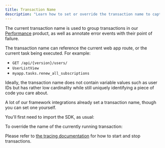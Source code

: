 ```yaml
---
title: Transaction Name
description: "Learn how to set or override the transaction name to capture the user and gain critical pieces of information that construct a unique identity in Sentry."
---
```


The current transaction name is used to group transactions in our
[Performance](/product/performance/) product, as well as annotate error events
with their point of failure.

The transaction name can reference the current web app route, or the current
task being executed. For example:

- `GET /api/{version}/users/`
- `UserListView`
- `myapp.tasks.renew_all_subscriptions`

Ideally, the transaction name does not contain variable values such as user
IDs but has rather low cardinality while still uniquely identifying a piece of
code you care about.

A lot of our framework integrations already set a transaction name, though you can set one yourself.

You'll first need to import the SDK, as usual:

<PlatformContent includePath="enriching-events/import" />

To override the name of the currently running transaction:

<PlatformContent includePath="enriching-events/set-transaction-name" />

Please refer to [the tracing documentation](../../performance/) for how to start and stop transactions.
